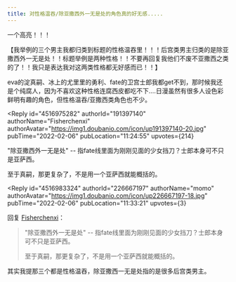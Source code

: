 ```yaml
---
title: 对性格温吞/除亚撒西外一无是处的角色真的好无感.....
---
```



<Forum groupName="动画番剧" groupUrl="https://www.douban.com/group/596353/" archivedAt="2025-05-16T16:47:35.231Z">
  <Post
    id="259350577"
    title="对性格温吞/除亚撒西外一无是处的角色真的好无感....."
    url="https://www.douban.com/group/topic/259350577/?_spm_id=MjI2NjY3MTk3"
    pubTime="2022-11-14"
    highlightUserId="191397140"
  >
一个高亮！！！

【我举例的三个男主我都归类到标题的性格温吞里！！！后宫类男主归类的是除亚撒西外一无是处！！标题举例是两种性格！！不要再回复我他们不废不亚撒西之类的了！！我只是表达我对这两类性格都无好感而已！！】

eva的淀真嗣、冰上的尤里里的勇利、fate的卫宫士郎我都get不到，那时候我还是个纯腐人，因为不喜欢这种性格连腐西皮都吃不下\....日漫虽然有很多人设色彩鲜明有趣的角色，但性格温吞/亚撒西类角色也不少。

<Reply
  id="4516975282"
  authorId="191397140"
  authorName="Fisherchenxi"
  authorAvatar="https://img1.doubanio.com/icon/up191397140-20.jpg"
  pubTime="2022-02-06"
  pubLocation="11:24:55"
  upvotes={214}
>
\"除亚撒西外一无是处\" \--
指fate线里面为刚刚见面的少女挡刀？士郎本身可不只是亚萨西。

至于真嗣，那更复杂了，不是用一个亚萨西就能概括的。
</Reply>

<Reply
  id="4516983324"
  authorId="226667197"
  authorName="momo"
  authorAvatar="https://img1.doubanio.com/icon/up226667197-18.jpg"
  pubTime="2022-02-06"
  pubLocation="11:33:21"
  upvotes={3}
>
回复 [Fisherchenxi](https://www.douban.com/people/191397140/)：
 > \"除亚撒西外一无是处\" \--
> 指fate线里面为刚刚见面的少女挡刀？士郎本身可不只是亚萨西。
> 
> 至于真嗣，那更复杂了，不是用一个亚萨西就能概括的。

其实我提那三个都是性格温吞，除亚撒西一无是处指的是很多后宫类男主。
</Reply>
  </Post>
</Forum>
